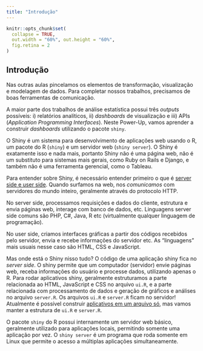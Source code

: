 ```yaml
---
title: "Introdução"
---
```


```r
knitr::opts_chunk$set(
  collapse = TRUE, 
  out.width = "60%", out.height = "60%",
  fig.retina = 2
)
```

## Introdução

Nas outras aulas pincelamos os elementos de transformação, visualização e modelagem de dados. Para completar nossos trabalhos, precisamos de boas ferramentas de comunicação.

A maior parte dos trabalhos de análise estatística possui três *outputs* possíveis: i) relatórios analíticos, ii) *dashboards* de visualização e iii) APIs (*Application Programming Interfaces*). Neste Power-Up, vamos aprender a construir *dashboards* utilizando o pacote `shiny`.

O Shiny é um sistema para desenvolvimento de aplicações web usando o R, um pacote do R (`shiny`) e um servidor web (`shiny server`). O Shiny é exatamente isso e nada mais, portanto Shiny não é uma página web, não é um substituto para sistemas mais gerais, como Ruby on Rails e Django, e também não é uma ferramenta gerencial, como o Tableau.

Para entender sobre Shiny, é necessário entender primeiro o que é [server side e user side](http://programmers.stackexchange.com/a/171210 "diferencas"). Quando surfamos na web, nos _comunicamos_ com servidores do mundo inteiro, geralmente através do protocolo HTTP.

No server side, processamos requisições e dados do cliente, estrutura e envia páginas web, interage com banco de dados, etc. Linguagens server side comuns são PHP, C#, Java, R etc (virtualmente qualquer linguagem de programação).

No user side, criamos interfaces gráficas a partir dos códigos recebidos pelo servidor, envia e recebe informações do servidor etc. As "linguagens" mais usuais nesse caso são HTML, CSS e JavaScript.

Mas onde está o Shiny nisso tudo? O código de uma aplicação shiny fica no _server side_. O shiny permite que um computador (servidor) envie páginas web, receba informações do usuário e processe dados, utilizando apenas o R. Para rodar aplicativos shiny, geralmente estruturamos a parte relacionada ao HTML, JavaScript e CSS no arquivo `ui.R`, e a parte relacionada com processamento de dados e geração de gráficos e análises no arquivo `server.R`. Os arquivos `ui.R` e `server.R` ficam no servidor! Atualmente é possível construir [aplicativos em um arquivo só](http://shiny.rstudio.com/articles/single-file.html), mas vamos manter a estrutura de `ui.R` e `server.R`.

O pacote `shiny` do R possui internamente um servidor web básico, geralmente utilizado para aplicações locais, permitindo somente uma aplicação por vez. O `shiny server` é um programa que roda somente em Linux que permite o acesso a múltiplas aplicações simultaneamente.

